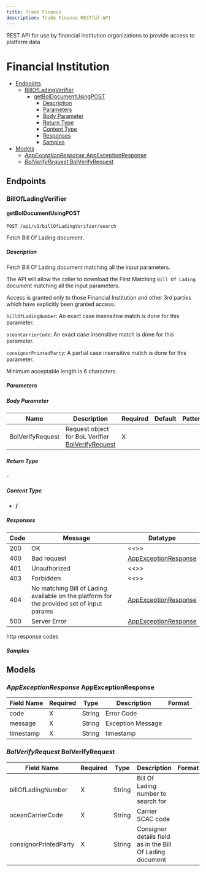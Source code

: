 ```yaml
---
title: Trade Finance
description: Trade Finance RESTful API
---
```


<!-- SPDX-License-Identifier: Apache-2.0
SPDXVersion: SPDX-2.2
SPDX-FileCopyrightText: Copyright 2020 FreightTrust and Clearing Corporation -->

<PageDescription>


REST API for use by financial institution organizations to provide access to platform data

</PageDescription>


# Financial Institution

- [Endpoints](#endpoints)
  - [BillOfLadingVerifier](#billofladingverifier)
    - [getBolDocumentUsingPOST](#getboldocumentusingpost)
      - [Description](#description)
      - [Parameters](#parameters)
      - [Body Parameter](#body-parameter)
      - [Return Type](#return-type)
      - [Content Type](#content-type)
      - [Responses](#responses)
      - [Samples](#samples)
- [Models](#models)
  - [_AppExceptionResponse_ AppExceptionResponse](#-appexceptionresponse--appexceptionresponse)
  - [_BolVerifyRequest_ BolVerifyRequest](#-bolverifyrequest--bolverifyrequest)

## Endpoints

### BillOfLadingVerifier

#### getBolDocumentUsingPOST

`POST /api/v1/billOfLadingVerifier/search`

Fetch Bill Of Lading document.

##### Description

Fetch Bill Of Lading document matching all the input parameters.

The API will allow the caller to download the First Matching `Bill Of Lading` document matching all the input parameters.

Access is granted only to those Financial Institution and other 3rd parties which have explicitly been granted access.

`billOfLadingNumber`: An exact case insensitive match is done for this parameter.

`oceanCarrierCode`: An exact case insensitive match is done for this parameter.

`consignorPrintedParty`: A partial case insensitive match is done for this parameter.

Minimum acceptable length is 6 characters.

##### Parameters

##### Body Parameter

| Name | Description | Required | Default | Pattern |
| --- | --- | --- | --- | --- |
| BolVerifyRequest | Request object for BoL Verifier [ BolVerifyRequest](#BolVerifyRequest) | X |  |  |

##### Return Type

\-

##### Content Type

- **/**

##### Responses

| Code | Message | Datatype |
| --- | --- | --- |
| 200 | OK | \<\<\>\> |
| 400 | Bad request | [ AppExceptionResponse](#AppExceptionResponse) |
| 401 | Unauthorized | \<\<\>\> |
| 403 | Forbidden | \<\<\>\> |
| 404 | No matching Bill of Lading available on the platform for the provided set of input params | [ AppExceptionResponse](#AppExceptionResponse) |
| 500 | Server Error | [ AppExceptionResponse](#AppExceptionResponse) |

http response codes

##### Samples

## Models

### _AppExceptionResponse_ AppExceptionResponse

| Field Name | Required | Type   | Description       | Format |
| ---------- | -------- | ------ | ----------------- | ------ |
| code       | X        | String | Error Code        |        |
| message    | X        | String | Exception Message |        |
| timestamp  | X        | String | timestamp         |        |

### _BolVerifyRequest_ BolVerifyRequest

| Field Name | Required | Type | Description | Format |
| --- | --- | --- | --- | --- |
| billOfLadingNumber | X | String | Bill Of Lading number to search for |  |
| oceanCarrierCode | X | String | Carrier SCAC code |  |
| consignorPrintedParty | X | String | Consignor details field as in the Bill Of Lading document |  |
